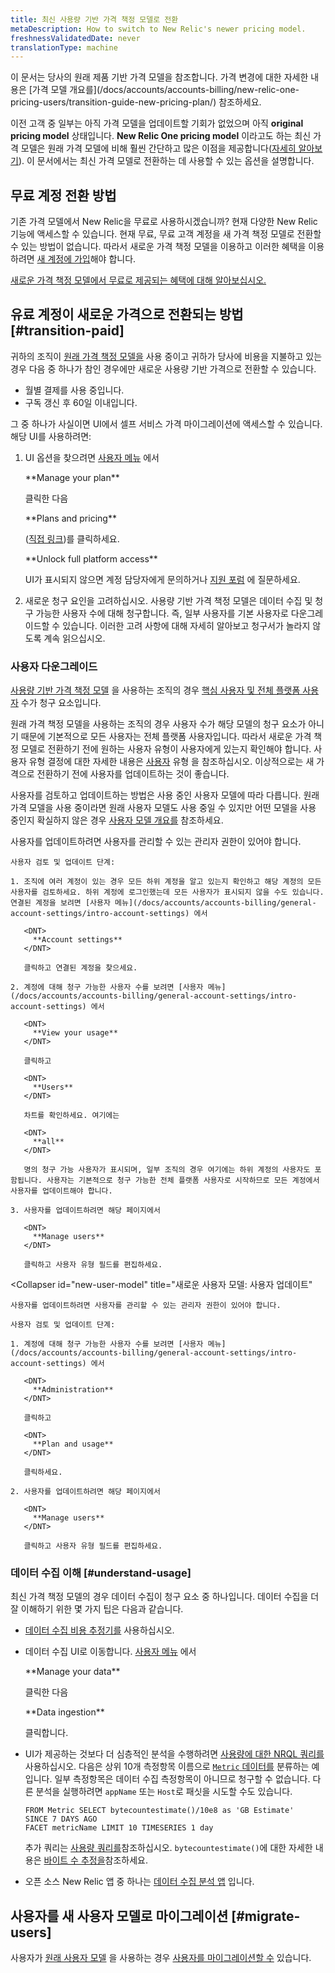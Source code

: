 ```yaml
---
title: 최신 사용량 기반 가격 책정 모델로 전환
metaDescription: How to switch to New Relic's newer pricing model.
freshnessValidatedDate: never
translationType: machine
---
```


<Callout variant="important">
  이 문서는 당사의 원래 제품 기반 가격 모델을 참조합니다. 가격 변경에 대한 자세한 내용은 [가격 모델 개요를](/docs/accounts/accounts-billing/new-relic-one-pricing-users/transition-guide-new-pricing-plan/) 참조하세요.
</Callout>

이전 고객 중 일부는 아직 가격 모델을 업데이트할 기회가 없었으며 아직 <DNT>**original pricing model**</DNT> 상태입니다. <DNT>**New Relic One pricing model**</DNT> 이라고도 하는 최신 가격 모델은 원래 가격 모델에 비해 훨씬 간단하고 많은 이점을 제공합니다([자세히 알아보기](/docs/accounts/accounts-billing/new-relic-one-pricing-billing/new-relic-one-pricing-billing)). 이 문서에서는 최신 가격 모델로 전환하는 데 사용할 수 있는 옵션을 설명합니다.

## 무료 계정 전환 방법

기존 가격 모델에서 New Relic을 무료로 사용하시겠습니까? 현재 다양한 New Relic 기능에 액세스할 수 있습니다. 현재 무료, 무료 고객 계정을 새 가격 책정 모델로 전환할 수 있는 방법이 없습니다. 따라서 새로운 가격 책정 모델을 이용하고 이러한 혜택을 이용하려면 [새 계정에 가입](https://newrelic.com/signup)해야 합니다.

[새로운 가격 책정 모델에서 무료로 제공되는 혜택에 대해 알아보십시오.](/docs/accounts/accounts-billing/new-relic-one-pricing-billing/new-relic-one-pricing-billing/#free)

## 유료 계정이 새로운 가격으로 전환되는 방법 [#transition-paid]

귀하의 조직이 [원래 가격 책정 모델을](/docs/accounts/original-accounts-billing/original-product-based-pricing/overview-user-models) 사용 중이고 귀하가 당사에 비용을 지불하고 있는 경우 다음 중 하나가 참인 경우에만 새로운 사용량 기반 가격으로 전환할 수 있습니다.

* 월별 결제를 사용 중입니다.
* 구독 갱신 후 60일 이내입니다.

그 중 하나가 사실이면 UI에서 셀프 서비스 가격 마이그레이션에 액세스할 수 있습니다. 해당 UI를 사용하려면:

1. UI 옵션을 찾으려면 [사용자 메뉴](/docs/accounts/accounts-billing/general-account-settings/intro-account-settings) 에서

   <DNT>
     **Manage your plan**
   </DNT>

   클릭한 다음

   <DNT>
     **Plans and pricing**
   </DNT>

   ([직접 링크](https://one.newrelic.com/launcher/nr1-core.settings?pane=eyJhY2NvdW50SWQiOjI0NDEyODYsIm5lcmRsZXRJZCI6ImNvbW1lcmNlLW5lcmRsZXRzLm5yLXNob3AtZW50cnkiLCJwYXRoIjoiL3BsYW5zLWFuZC1wcmljaW5nIiwibWlncmF0aW9uRWxpZ2libGUiOnRydWUsImFjY291bnROYW1lIjoiU3RyYWRvcyBMYWJzIn0=&platform%5BaccountId%5D=))를 클릭하세요.

   <DNT>
     **Unlock full platform access**
   </DNT>

   UI가 표시되지 않으면 계정 담당자에게 문의하거나 [지원 포럼](https://discuss.newrelic.com/) 에 질문하세요.

2. 새로운 청구 요인을 고려하십시오. 사용량 기반 가격 책정 모델은 데이터 수집 및 청구 가능한 사용자 수에 대해 청구합니다. 즉, 일부 사용자를 기본 사용자로 다운그레이드할 수 있습니다. 이러한 고려 사항에 대해 자세히 알아보고 청구서가 놀라지 않도록 계속 읽으십시오.

### 사용자 다운그레이드

[사용량 기반 가격 책정 모델](/docs/accounts/accounts-billing/new-relic-one-pricing-billing/new-relic-one-pricing-billing/) 을 사용하는 조직의 경우 [핵심 사용자 및 전체 플랫폼 사용자](/docs/accounts/accounts-billing/new-relic-one-user-management/user-type) 수가 청구 요소입니다.

원래 가격 책정 모델을 사용하는 조직의 경우 사용자 수가 해당 모델의 청구 요소가 아니기 때문에 기본적으로 모든 사용자는 전체 플랫폼 사용자입니다. 따라서 새로운 가격 책정 모델로 전환하기 전에 원하는 사용자 유형이 사용자에게 있는지 확인해야 합니다. 사용자 유형 결정에 대한 자세한 내용은 [사용자](/docs/accounts/accounts-billing/new-relic-one-user-management/user-type) 유형 을 참조하십시오. 이상적으로는 새 가격으로 전환하기 전에 사용자를 업데이트하는 것이 좋습니다.

사용자를 검토하고 업데이트하는 방법은 사용 중인 사용자 모델에 따라 다릅니다. 원래 가격 모델을 사용 중이라면 원래 사용자 모델도 사용 중일 수 있지만 어떤 모델을 사용 중인지 확실하지 않은 경우 [사용자 모델 개요를](/docs/accounts/original-accounts-billing/original-product-based-pricing/overview-user-models) 참조하세요.

<CollapserGroup>
  <Collapser
    id="original-model"
    title="우리의 원래 사용자 모델: 사용자 업데이트"
  >
    사용자를 업데이트하려면 사용자를 관리할 수 있는 관리자 권한이 있어야 합니다.

    사용자 검토 및 업데이트 단계:

    1. 조직에 여러 계정이 있는 경우 모든 하위 계정을 알고 있는지 확인하고 해당 계정의 모든 사용자를 검토하세요. 하위 계정에 로그인했는데 모든 사용자가 표시되지 않을 수도 있습니다. 연결된 계정을 보려면 [사용자 메뉴](/docs/accounts/accounts-billing/general-account-settings/intro-account-settings) 에서

       <DNT>
         **Account settings**
       </DNT>

       클릭하고 연결된 계정을 찾으세요.

    2. 계정에 대해 청구 가능한 사용자 수를 보려면 [사용자 메뉴](/docs/accounts/accounts-billing/general-account-settings/intro-account-settings) 에서

       <DNT>
         **View your usage**
       </DNT>

       클릭하고

       <DNT>
         **Users**
       </DNT>

       차트를 확인하세요. 여기에는

       <DNT>
         **all**
       </DNT>

       명의 청구 가능 사용자가 표시되며, 일부 조직의 경우 여기에는 하위 계정의 사용자도 포함됩니다. 사용자는 기본적으로 청구 가능한 전체 플랫폼 사용자로 시작하므로 모든 계정에서 사용자를 업데이트해야 합니다.

    3. 사용자를 업데이트하려면 해당 페이지에서

       <DNT>
         **Manage users**
       </DNT>

       클릭하고 사용자 유형 필드를 편집하세요.
  </Collapser>

  <Collapser
    id="new-user-model"
    title="새로운 사용자 모델: 사용자 업데이트"
  >
    사용자를 업데이트하려면 사용자를 관리할 수 있는 관리자 권한이 있어야 합니다.

    사용자 검토 및 업데이트 단계:

    1. 계정에 대해 청구 가능한 사용자 수를 보려면 [사용자 메뉴](/docs/accounts/accounts-billing/general-account-settings/intro-account-settings) 에서

       <DNT>
         **Administration**
       </DNT>

       클릭하고

       <DNT>
         **Plan and usage**
       </DNT>

       클릭하세요.

    2. 사용자를 업데이트하려면 해당 페이지에서

       <DNT>
         **Manage users**
       </DNT>

       클릭하고 사용자 유형 필드를 편집하세요.
  </Collapser>
</CollapserGroup>

### 데이터 수집 이해 [#understand-usage]

최신 가격 책정 모델의 경우 데이터 수집이 청구 요소 중 하나입니다. 데이터 수집을 더 잘 이해하기 위한 몇 가지 팁은 다음과 같습니다.

* [데이터 수집 비용 추정기를](https://newrelic.com/blog/nerdlog/estimate-data-cost) 사용하십시오.

* 데이터 수집 UI로 이동합니다. [사용자 메뉴](/docs/accounts/accounts-billing/general-account-settings/intro-account-settings) 에서

  <DNT>
    **Manage your data**
  </DNT>

  클릭한 다음

  <DNT>
    **Data ingestion**
  </DNT>

  클릭합니다.

* UI가 제공하는 것보다 더 심층적인 분석을 수행하려면 [사용량에 대한 NRQL 쿼리를](/docs/accounts/accounts-billing/new-relic-one-pricing-billing/usage-queries-alerts)사용하십시오. 다음은 상위 10개 측정항목 이름으로 [`Metric` 데이터를](/docs/telemetry-data-platform/understand-data/new-relic-data-types/#dimensional-metrics) 분류하는 예입니다. 일부 측정항목은 데이터 수집 측정항목이 아니므로 청구할 수 없습니다. 다른 분석을 실행하려면 `appName` 또는 `Host`로 패싯을 시도할 수도 있습니다.

  ```
  FROM Metric SELECT bytecountestimate()/10e8 as 'GB Estimate' 
  SINCE 7 DAYS AGO 
  FACET metricName LIMIT 10 TIMESERIES 1 day
  ```

  추가 쿼리는 [사용량 쿼리를](/docs/accounts/accounts-billing/new-relic-one-pricing-users/usage-queries-alerts)참조하십시오. `bytecountestimate()`에 대한 자세한 내용은 [바이트 수 추정을](/docs/accounts/accounts-billing/new-relic-one-pricing-billing/usage-queries-alerts/#byte-count-estimate)참조하세요.

* 오픈 소스 New Relic 앱 중 하나는 [데이터 수집 분석 앱](https://newrelic.com/instant-observability/account-data-ingestion/51e66f0d-153c-493c-a75c-a386c3f170ce) 입니다.

## 사용자를 새 사용자 모델로 마이그레이션 [#migrate-users]

사용자가 [원래 사용자 모델](/docs/accounts/original-accounts-billing/original-users-roles/overview-user-models) 을 사용하는 경우 [사용자를 마이그레이션할 수](/docs/accounts/original-accounts-billing/original-users-roles/user-migration/) 있습니다.
